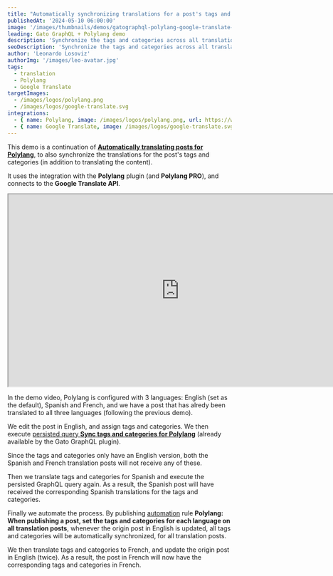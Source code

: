 ```yaml
---
title: "Automatically synchronizing translations for a post's tags and categories for Polylang"
publishedAt: '2024-05-10 06:00:00'
image: '/images/thumbnails/demos/gatographql-polylang-google-translate-wordpress.png'
leading: Gato GraphQL + Polylang demo
description: 'Synchronize the tags and categories across all translations for a post, for all languages defined in the Polylang settings, using a Gato GraphQL automation.'
seoDescription: 'Synchronize the tags and categories across all translations for a post, for all languages defined in the Polylang settings, using a Gato GraphQL automation that connects to the Google Translate API.'
author: 'Leonardo Losoviz'
authorImg: '/images/leo-avatar.jpg'
tags:
  - translation
  - Polylang
  - Google Translate
targetImages:
  - /images/logos/polylang.png
  - /images/logos/google-translate.svg
integrations: 
  - { name: Polylang, image: /images/logos/polylang.png, url: https://wordpress.org/plugins/polylang/ }
  - { name: Google Translate, image: /images/logos/google-translate.svg, url: https://cloud.google.com/translate/ }
---
```


This demo is a continuation of **[Automatically translating posts for Polylang](/demos/automatically-translate-posts-for-polylang-gutenberg)**, to also synchronize the translations for the post's tags and categories (in addition to translating the content).

It uses the integration with the **Polylang** plugin (and **Polylang PRO**), and connects to the **Google Translate API**.

<div className="aspect-video lg:-ml-32 lg:-mr-32">
  <iframe
    className="w-full h-full"
    src="https://www.youtube.com/embed/RgjIAO7Ck9M"
    title="Automatically synchronizing translations for a post's tags and categories for Polylang"
    width="768"
    height="432"
    allow="accelerometer; autoplay; clipboard-write; encrypted-media; gyroscope; picture-in-picture; web-share"
    allowFullScreen
  >
  </iframe>
</div>

In the demo video, Polylang is configured with 3 languages: English (set as the default), Spanish and French, and we have a post that has alredy been translated to all three languages (following the previous demo).

We edit the post in English, and assign tags and categories. We then execute [persisted query **Sync tags and categories for Polylang**](/library/sync-tags-and-categories-for-polylang) (already available by the Gato GraphQL plugin).

Since the tags and categories only have an English version, both the Spanish and French translation posts will not receive any of these.

Then we translate tags and categories for Spanish and execute the persisted GraphQL query again. As a result, the Spanish post will have received the corresponding Spanish translations for the tags and categories.

Finally we automate the process. By publishing [automation](/features/automation) rule **Polylang: When publishing a post, set the tags and categories for each language on all translation posts**, whenever the origin post in English is updated, all tags and categories will be automatically synchronized, for all translation posts.

We then translate tags and categories to French, and update the origin post in English (twice). As a result, the post in French will now have the corresponding tags and categories in French.

